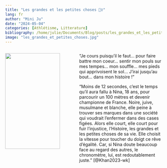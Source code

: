 ```yaml
---
title: "Les grandes et les petites choses 🏃‍♀️"
lang: fr
author: "Mini Ju"
date: "2024-05-04"
categories: [Athlétisme, Litterature]
bibliography: /home/julie/Documents/Blog/posts/les_grandes_et_les_petites_choses/reference.bib
image: "les_grandes_et_petites_choses.jpg"
---
```


:::: {.columns}
::: {.column width="45%"}
![](les_grandes_et_petites_choses.jpg){width="90%" fig-align="center"}
:::

::: {.column width="55%"}
"Je cours puisqu'il le faut... pour faire battre mon coeur... sentir mon pouls sur mes tempes... mon souffle... mes pieds qui apprivoisent le sol... J'irai jusqu'au bout... dans mon histoire !"

"Moins de 12 secondes, c'est le temps qu'il aura fallu à Nina, 18 ans, pour parcourir un 100 mètres et devenir championne de France. Noire, juive, musulmane et blanche, elle peine à trouver ses marques dans une société qui voudrait l'enfermer dans des cases figées. Alors elle court, elle court pour fuir l'injustice, l'Histoire, les grandes et les petites choses de sa vie. Elle choisit la vitesse pour toucher du doigt ce rêve d'égalité. Car, si Nina doute beaucoup face au regard des autres, le chronomètre, lui, est redoutablement juste." [@Khan2023-wk]
:::

::::